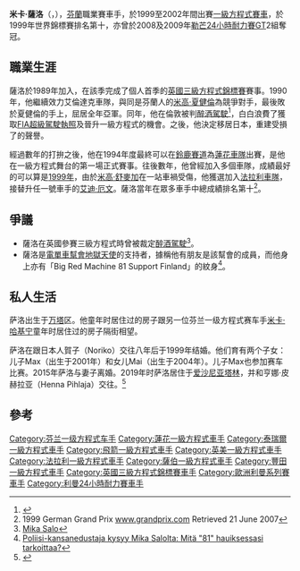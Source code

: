 {{Infobox F1 driver
| name = 米卡·薩洛<br />Mika Salo
| image = Mika Salo Le Mans 2009 cropped.jpg
| caption = 攝於2009年
| nationality = {{FIN}}
| birth_date = {{birth date and age|df=yes|1966|11|30}}
| birth_place = [[芬蘭|芬蘭]][[赫爾辛基|赫爾辛基]]
| Years = {{F1|1994}}–{{F1|2000}}，{{F1|2002}}
| Team(s) = [[蓮花車隊|蓮花車隊]]、[[泰瑞爾車隊|泰瑞爾車隊]]、[[飛箭車隊|飛箭車隊]]、[[英美車隊|英美車隊]]、[[法拉利車隊|法拉利車隊]]、[[沙巴車隊|沙巴車隊]]、[[豐田車隊|豐田車隊]]
| Races = 111（109 starts）
| Championships = 0
| Wins = 0
| Podiums = 2
| Points = 33
| Poles = 0
| Fastest laps = 0
| First race = {{link-en|1999年日本大獎賽|1994 Japanese Grand Prix}}
| Last race = [[2002年日本大獎賽|2002年日本大獎賽]]
}}
'''米卡·薩洛'''（{{lang-fi|Mika Salo}}，{{bd|1966年|11月30日}}），[[芬蘭|芬蘭]]職業賽車手，於1999至2002年間出賽[[一級方程式賽車|一級方程式賽車]]，於1999年世界錦標賽排名第十，亦曾於2008及2009年[[勒芒24小時耐力賽|勒芒24小時耐力賽]]GT2組奪冠。

== 職業生涯 ==
薩洛於1989年加入{{link-en|艾倫達克車隊|Alan Docking Racing}}，在該季完成了個人首季的[[英國三級方程式錦標賽|英國三級方程式錦標賽]]賽事。1990年，他繼續效力艾倫達克車隊，與同是芬蘭人的[[米高·夏健倫|米高·夏健倫]]為競爭對手，最後敗於夏健倫的手上，屈居全年亞軍。同年，他在倫敦被判[[醉酒駕駛|醉酒駕駛]]<ref>{{cite web |url= http://www.mtv3.fi/urheilu/f12007/suomalaiset.shtml/100636?mika|title=Mika Salo |accessdate=22 September 2008 |work= |publisher=MTV3 |date= |language=fi}}</ref>，白白浪費了獲取[[FIA超級駕駛執照|FIA超級駕駛執照]]及晉升一級方程式的機會。之後，他決定移居日本，重建受損了的聲譽。

經過數年的打拚之後，他在1994年度最終可以在[[鈴鹿賽道|鈴鹿賽道]]為[[蓮花車隊|蓮花車隊]]出賽，是他在一級方程式舞台的第一場正式賽事。往後數年，他曾經加入多個車隊，成績最好的可以算是[[1999年世界一級方程式錦標賽|1999年]]，由於[[米高·舒麥加|米高·舒麥加]]在{{link-en|1999年英國大獎賽|1999 British Grand Prix|英國}}一站車禍受傷，他獲選加入[[法拉利車隊|法拉利車隊]]，接替升任一號車手的[[艾迪·厄文|艾迪·厄文]]。薩洛當年在眾多車手中總成績排名第十<ref>1999 German Grand Prix [http://www.grandprix.com/gpe/rr640.html www.grandprix.com] Retrieved 21 June 2007</ref>。

== 爭議 ==
* 薩洛在英國參賽三級方程式時曾被裁定[[醉酒駕駛|醉酒駕駛]]<ref>[http://suomenkuvalehti.fi/jutut/kulttuuri/mika-salo Mika Salo]{{fi}}</ref>。
* 薩洛是[[電單車幫會|電單車幫會]][[地獄天使_(幫會)|地獄天使]]的支持者，據稱他有朋友是該幫會的成員，而他身上亦有「Big Red Machine 81 Support Finland」的紋身<ref>[http://www.verkkouutiset.fi/kotimaa/mika%20salo%20tom%20packalen-8214 Poliisi-kansanedustaja kysyy Mika Salolta: Mitä "81" hauiksessasi tarkoittaa?]{{fi}}</ref>。

== 私人生活 ==
萨洛出生于[[万塔|万塔]]{{link-fi|马丁拉克索|Martinlaakso}}区。他童年时居住过的房子跟另一位芬兰一级方程式赛车手[[米卡·哈基宁|米卡·哈基宁]]童年时居住过的房子隔街相望。

萨洛在跟日本人賀子（Noriko）交往八年后于1999年结婚。他们育有两个子女：儿子Max（出生于2001年）和女儿Mai（出生于2004年）。儿子Max也参加赛车比赛。2015年萨洛与妻子离婚。2019年时萨洛居住于[[爱沙尼亚|爱沙尼亚]][[塔林|塔林]]，并和亨娜·皮赫拉亚（Henna Pihlaja）交往。<ref name="il_henna">{{cite web | url = https://www.iltalehti.fi/viihdeuutiset/a/e9407276-3074-4896-9d1b-19db556e93b7 | title = Tässä on Mika Salon Henna-rakas: Edustivat yhdessä F1-varikolla | author = Pudas, Mari | language = fi | publisher = Iltalehti | date = 2019-04-26 | accessdate = 2019-12-08 }}</ref>

== 參考 ==
{{reflist}}

{{丰田车队}}

{{DEFAULTSORT:Salo, Mika}}
[[Category:芬兰一级方程式车手|Category:芬兰一级方程式车手]]
[[Category:蓮花一級方程式車手|Category:蓮花一級方程式車手]]
[[Category:泰瑞爾一級方程式車手|Category:泰瑞爾一級方程式車手]]
[[Category:飛箭一級方程式車手|Category:飛箭一級方程式車手]]
[[Category:英美一級方程式車手|Category:英美一級方程式車手]]
[[Category:法拉利一級方程式車手|Category:法拉利一級方程式車手]]
[[Category:薩伯一級方程式車手|Category:薩伯一級方程式車手]]
[[Category:豐田一級方程式車手|Category:豐田一級方程式車手]]
[[Category:英國三級方程式錦標賽車手|Category:英國三級方程式錦標賽車手]]
[[Category:歐洲利曼系列賽車手|Category:歐洲利曼系列賽車手]]
[[Category:利曼24小時耐力賽車手|Category:利曼24小時耐力賽車手]]